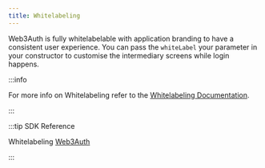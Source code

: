 ```yaml
---
title: Whitelabeling
---
```


Web3Auth is fully whitelabelable with application branding to have a consistent user experience. You can pass the `whiteLabel` your parameter in your
constructor to customise the intermediary screens while login happens.

:::info

For more info on Whitelabeling refer to the [Whitelabeling Documentation](/whitelabel/).

:::

:::tip SDK Reference

Whitelabeling [Web3Auth](/sdk/react-native/whitelabel)

:::
